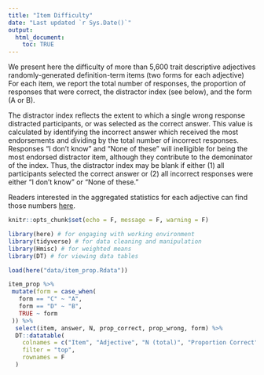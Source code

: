 ```yaml
---
title: "Item Difficulty"
date: "Last updated `r Sys.Date()`"
output: 
  html_document:
    toc: TRUE
---
```


We present here the difficulty of more than 5,600 trait descriptive adjectives randomly-generated definition-term items (two forms for each adjective) For each item, we report the total number of responses, the proportion of responses that were correct, the distractor index (see below), and the form (A or B).

The distractor index reflects the extent to which a single wrong response distracted participants, or was selected as the correct answer. This value is calculated by identifying the incorrect answer which received the most endorsements and dividing by the total number of incorrect responses. Responses "I don't know" and "None of these" will inelligible for being the most endorsed distractor item, although they contribute to the demoninator of the index. Thus, the distractor index may be blank if either (1) all participants selected the correct answer or (2) all incorrect responses were either "I don't know" or "None of these."

Readers interested in the aggregated statistics for each adjective can find those numbers [here](https://pie-lab.github.io/tda/tda-difficulty.html).

```r
knitr::opts_chunk$set(echo = F, message = F, warning = F)
```

```r
library(here) # for engaging with working environment
library(tidyverse) # for data cleaning and manipulation
library(Hmisc) # for weighted means
library(DT) # for viewing data tables

load(here("data/item_prop.Rdata"))
```

```r
item_prop %>%
 mutate(form = case_when(
   form == "C" ~ "A",
   form == "D" ~ "B",
   TRUE ~ form
 )) %>%
  select(item, answer, N, prop_correct, prop_wrong, form) %>%
  DT::datatable(
    colnames = c("Item", "Adjective", "N (total)", "Proportion Correct", "Distractor Index", "Form"), 
    filter = "top", 
    rownames = F
  )
```
